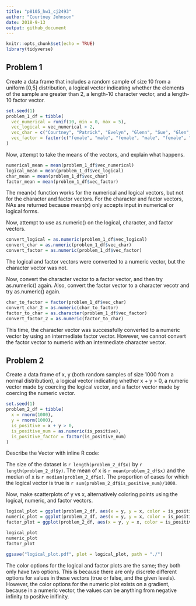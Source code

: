 ```yaml
---
title: "p8105_hw1_cj2493"
author: "Courtney Johnson"
date: 2018-9-13
output: github_document
---
```


```r
knitr::opts_chunk$set(echo = TRUE)
library(tidyverse)
```

## Problem 1

Create a data frame that includes a random sample of size 10 from a uniform [0,5] distribution, a logical vector indicating whether the elements of the sample are greater than 2, a length-10 character vector, and a length-10 factor vector.

```r
set.seed(1)
problem_1_df = tibble(
  vec_numerical = runif(10, min = 0, max = 5),
  vec_logical = vec_numerical > 2,
  vec_char = c("Courtney", "Patrick", "Evelyn", "Glenn", "Sue", "Glen", "Jenny", "Kayla", "Lindsay", "Derick"),
  vec_factor = factor(c("female", "male", "female", "male", "female", "male", "female", "female", "female", "male"))
)
```

Now, attempt to take the means of the vectors, and explain what happens.

```r
numerical_mean = mean(problem_1_df$vec_numerical)
logical_mean = mean(problem_1_df$vec_logical)
char_mean = mean(problem_1_df$vec_char)
factor_mean = mean(problem_1_df$vec_factor)
```

The mean(x) function works for the numerical and logical vectors, but not for the character and factor vectors. For the character and factor vectors, NAs are returned because mean(x) only accepts input in numerical or logical forms.

Now, attempt to use as.numeric() on the logical, character, and factor vectors.

```r
convert_logical = as.numeric(problem_1_df$vec_logical)
convert_char = as.numeric(problem_1_df$vec_char)
convert_factor = as.numeric(problem_1_df$vec_factor)
```

The logical and factor vectors were converted to a numeric vector, but the character vector was not. 

Now, convert the character vector to a factor vector, and then try as.numeric() again. Also, convert the factor vector to a character vecotr and try as.numeric() again. 

```r
char_to_factor = factor(problem_1_df$vec_char)
convert_char_2 = as.numeric(char_to_factor)
factor_to_char = as.character(problem_1_df$vec_factor)
convert_factor_2 = as.numeric(factor_to_char)
```

This time, the character vector was successfully converted to a numeric vector by using an intermediate factor vector. However, we cannot convert the factor vector to numeric with an intermediate character vector. 

## Problem 2

Create a data frame of x, y (both random samples of size 1000 from a normal distribution), a logical vector indicating whether x + y > 0, a numeric vector made by coercing the logical vector, and a factor vector made by coercing the numeric vector.

```r
set.seed(1)
problem_2_df = tibble(
  x = rnorm(1000),
  y = rnorm(1000),
  is_positive = x + y > 0,
  is_positive_num = as.numeric(is_positive),
  is_positive_factor = factor(is_positive_num)
)
```

Describe the Vector with inline R code:

The size of the dataset is `r length(problem_2_df$x) ` by `r length(problem_2_df$y)`. 
The mean of x is `r mean(problem_2_df$x)` and the median of x is `r median(problem_2_df$x)`. 
The proportion of cases for which the logical vector is true is `r sum(problem_2_df$is_positive_num)/1000`.

Now, make scatterplots of y vs x, alternatively coloring points using the logical, numeric, and factor vectors.

```r
logical_plot = ggplot(problem_2_df, aes(x = y, y = x, color = is_positive)) + geom_point()
numeric_plot = ggplot(problem_2_df, aes(x = y, y = x, color = is_positive_num)) + geom_point()
factor_plot = ggplot(problem_2_df, aes(x = y, y = x, color = is_positive_factor)) + geom_point()

logical_plot
numeric_plot
factor_plot

ggsave("logical_plot.pdf", plot = logical_plot, path = "./")
```

The color options for the logical and factor plots are the same; they both only have two options. This is because there are only discrete different options for values in these vectors (true or false, and the given levels). However, the color options for the numeric plot exists on a gradient, because in a numeric vector, the values can be anything from negative infinity to positive inifinity. 